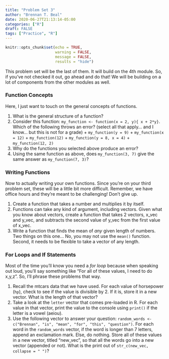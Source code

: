 ```yaml
---
title: "Problem Set 3"
author: "Brennan T. Beal"
date: 2020-06-27T21:13:14-05:00
categories: ["R"]
draft: FALSE
tags: ["Practice", "R"]
---
```


```r
knitr::opts_chunk$set(echo = TRUE, 
                      warning = FALSE,
                      message = FALSE,
                      results = "hide")

```


This problem set will be the last of them. It will build on the 4th module. So, if you've not checked it out, go ahead and do that! We will be building on a lot of components from the other modules as well.  
  
### Function Concepts
Here, I just want to touch on the general concepts of functions.  
  
  1. What is the general structure of a function?
  2. Consider this function: `my_function <- function(x = 2, y){ x + 2*y}`. Which of the following throws an error? (select all that apply... and I know... but this is not for a grade)
    + `my_function(y = 9)`
    + `my_function(x = 12)`
    + `my_function(12)`
    + `my_function(y = 8, x = 4)`
    + `my_function(12, 2)`
  3. Why do the functions you selected above produce an error?
  4. Using the same function as above, does `my_function(3, 7)` give the same answer as `my_function(7, 3)`?

### Writing Functions
Now to actually writing your own functions. Since you're on your third problem set, these will be a little bit more difficult. Remember, we have office hours and they're meant to be challenging! Don't give up. 
  
  1. Create a function that takes a number and multiplies it by itself.
  2. Functions can take any kind of argument, including vectors. Given what you know about vectors, create a function that takes 2 vectors, x_vec and y_vec, and subtracts the second value of y_vec from the first value of x_vec.
  3. Write a function that finds the mean of *any* given length of numbers. Two things on this one... No, you may not use the `mean()` function. Second, it needs to be flexible to take a vector of any length.
  
### For Loops and If Statements
Most of the time you'll know you need a *for loop* because when speaking out loud, you'll say something like "For all of these values, I need to do x,y,z". So, I'll phrase these problems that way.  
  
  1. Recall the mtcars data that we have used. For each value of horsepower (`hp`), check to see if the value is divisible by 2. If it is, store it in a new vector. What is the length of that vector?
  2. Take a look at the `letter` vector that comes pre-loaded in R. For each value in that vector, print the value to the console using `print()` if the letter is a vowel (aeiou).
  3. Use the following vector to answer your question: `random_words <- c("Brennan", "is", "mean", "for", "this", "question")`. For each word in the `random_words` vector, if the word is longer than 7 letters, append an exclamation mark. Else, do nothing. Store all of these values in a new vector, titled "new_vec", so that all the words go into a new vector (appended or not). What is the print out of `str_c(new_vec, collapse = " ")`?

  
  
  
  

